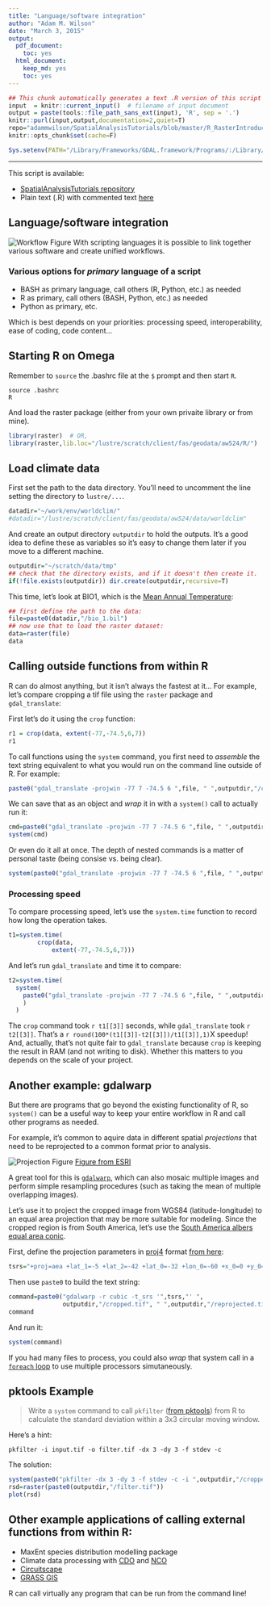 ```yaml
---
title: "Language/software integration"
author: "Adam M. Wilson"
date: "March 3, 2015"
output:
  pdf_document:
    toc: yes
  html_document:
    keep_md: yes
    toc: yes
---
```



```r
## This chunk automatically generates a text .R version of this script when running within knitr.  You do not need to run this...
input  = knitr::current_input()  # filename of input document
output = paste(tools::file_path_sans_ext(input), 'R', sep = '.')
knitr::purl(input,output,documentation=2,quiet=T)
repo="adammwilson/SpatialAnalysisTutorials/blob/master/R_RasterIntroduction"
knitr::opts_chunk$set(cache=F)

Sys.setenv(PATH="/Library/Frameworks/GDAL.framework/Programs/:/Library/Frameworks/Python.framework/Versions/2.7/bin:/Applications/:${PATH}")
```

----

This script is available:

  * [SpatialAnalysisTutorials repository](`r paste0("http://github.com/",repo)`)
  * Plain text (.R) with commented text 
  [here](`r paste0("https://raw.githubusercontent.com/adammwilson/SpatialAnalysisTutorials/master/R_RasterIntroduction/",output)`)

## Language/software integration
![Workflow Figure](Workflow.png)
With scripting languages it is possible to link together various software and create unified workflows.

### Various options for _primary_ language of a script

* BASH as primary language, call others (R, Python, etc.) as needed
* R as primary, call others (BASH, Python, etc.) as needed
* Python as primary, etc.

Which is best depends on your priorities:  processing speed, interoperability, ease of coding, code content...

## Starting R on Omega

Remember to `source` the .bashrc file at the `$` prompt and then start `R`.
```{}
source .bashrc
R
```

And load the raster package (either from your own privaite library or from mine).
```r
library(raster)  # OR, 
library(raster,lib.loc="/lustre/scratch/client/fas/geodata/aw524/R/")
```

## Load climate data

First set the path to the data directory.  You'll need to uncomment the line setting the directory to `lustre/...`.

```r
datadir="~/work/env/worldclim/"
#datadir="/lustre/scratch/client/fas/geodata/aw524/data/worldclim"
```

And create an output directory `outputdir` to hold the outputs.  It's a good idea to define these as variables so it's easy to change them later if you move to a different machine.  
```r
outputdir="~/scratch/data/tmp"
## check that the directory exists, and if it doesn't then create it.
if(!file.exists(outputdir)) dir.create(outputdir,recursive=T)
```

This time, let's look at BIO1, which is the [Mean Annual Temperature](http://www.worldclim.org/bioclim):
```r
## first define the path to the data:
file=paste0(datadir,"/bio_1.bil") 
## now use that to load the raster dataset:
data=raster(file)
data
```


## Calling outside functions from within R
R can do almost anything, but it isn't always the fastest at it...  For example, let's compare cropping a tif file using the `raster` package and `gdal_translate`:

First let's do it using the `crop` function:
```r
r1 = crop(data, extent(-77,-74.5,6,7))
r1
```


To call functions using the `system` command, you first need to _assemble_ the text string equivalent to what you would run on the command line outside of R.  For example:
```r
paste0("gdal_translate -projwin -77 7 -74.5 6 ",file, " ",outputdir,"/cropped.tif")
```

We can save that as an object and _wrap_ it in with a `system()` call to actually run it:
```r
cmd=paste0("gdal_translate -projwin -77 7 -74.5 6 ",file, " ",outputdir,"/cropped.tif")
system(cmd)
```

Or even do it all at once.  The depth of nested commands is a matter of personal taste (being consise vs. being clear).  
```r
system(paste0("gdal_translate -projwin -77 7 -74.5 6 ",file, " ",outputdir,"/cropped.tif"))
```


### Processing speed

To compare processing speed, let's use the `system.time` function to record how long the operation takes.  
```r
t1=system.time(
        crop(data,
            extent(-77,-74.5,6,7)))
```

And let's run `gdal_translate` and time it to compare:
```r
t2=system.time(
  system(
    paste0("gdal_translate -projwin -77 7 -74.5 6 ",file, " ",outputdir,"/cropped.tif")
    )
  )
```

The `crop` command took `r t1[[3]]` seconds, while `gdal_translate` took `r t2[[3]]`.  That's a `r round(100*(t1[[3]]-t2[[3]])/t1[[3]],1)`X speedup!  And, actually, that's not quite fair to `gdal_translate` because `crop` is keeping the result in RAM (and not writing to disk).  Whether this matters to you depends on the scale of your project.


## Another example: gdalwarp
But there are programs that go beyond the existing functionality of R, so `system()` can be a useful way to keep your entire workflow in R and call other programs as needed.  

For example, it's common to aquire data in different spatial _projections_ that need to be reprojected to a common format prior to analysis.

![Projection Figure](projection.png) [Figure from ESRI](http://webhelp.esri.com/arcgisexplorer/2012/en/map_projections.htm)

A great tool for this is [`gdalwarp`](http://www.gdal.org/gdalwarp.html), which can also mosaic multiple images and perform simple resampling procedures (such as taking the mean of multiple overlapping images).

Let's use it to project the cropped image from WGS84 (latitude-longitude) to an equal area projection that may be more suitable for modeling.  Since the cropped region is from South America, let's use the [South America albers equal area conic](http://spatialreference.org/ref/esri/south-america-albers-equal-area-conic/).  

First, define the projection parameters in [proj4](http://trac.osgeo.org/proj/) format [from here](http://spatialreference.org/ref/esri/south-america-albers-equal-area-conic/):
```r
tsrs="+proj=aea +lat_1=-5 +lat_2=-42 +lat_0=-32 +lon_0=-60 +x_0=0 +y_0=0 +ellps=aust_SA +units=m +no_defs"
```

Then use `paste0` to build the text string:
```r
command=paste0("gdalwarp -r cubic -t_srs '",tsrs,"' ",
               outputdir,"/cropped.tif", " ",outputdir,"/reprojected.tif ")
command
```

And run it:
```r
system(command)
```

If you had many files to process, you could also  _wrap_ that system call in a [`foreach` loop](http://trac.osgeo.org/proj/) to use multiple processors simutaneously.  

## pktools Example
> Write a `system` command to call `pkfilter` ([from pktools](http://pktools.nongnu.org/html/md_pkfilter.html)) from R to calculate the standard deviation within a 3x3 circular moving window. 

Here's a hint:

```
pkfilter -i input.tif -o filter.tif -dx 3 -dy 3 -f stdev -c
```


The solution:
```r
system(paste0("pkfilter -dx 3 -dy 3 -f stdev -c -i ",outputdir,"/cropped.tif -o ",outputdir,"/filter.tif"))
rsd=raster(paste0(outputdir,"/filter.tif"))
plot(rsd)
```


## Other example applications of calling external functions from within R:

* MaxEnt species distribution modelling package
* Climate data processing with [CDO](https://code.zmaw.de/projects/cdo) and [NCO](http://nco.sourceforge.net)
* [Circuitscape](http://www.circuitscape.org)
* [GRASS GIS](http://grass.osgeo.org)

R can call virtually any program that can be run from the command line!